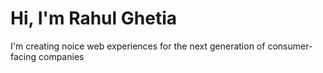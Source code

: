 # Hi, I'm Rahul Ghetia

I'm creating noice web experiences for the next generation of consumer-facing companies

